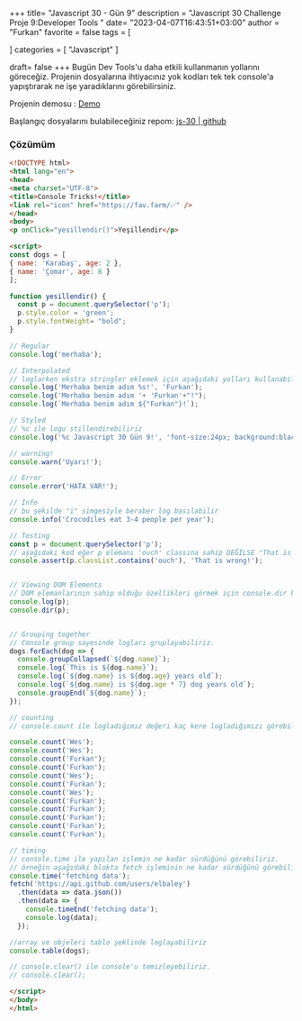 +++
title= "Javascript 30 - Gün 9"
description = "Javascript 30 Challenge Proje 9:Developer Tools "
date= "2023-04-07T16:43:51+03:00"
author = "Furkan"
favorite = false
tags = [

]
categories = [
"Javascript"
]

draft= false
+++
Bugün Dev Tools'u daha etkili kullanmanın yollarını göreceğiz. Projenin dosyalarına ihtiyacınız yok kodları tek tek console'a yapıştırarak ne işe yaradıklarını görebilirsiniz.

Projenin demosu : [Demo](https://elbaley.github.io/js-30/09/index-solution.html)

Başlangıç dosyalarını bulabileceğiniz repom: [js-30 | github](https://github.com/elbaley/js-30)

### Çözümüm
```html
<!DOCTYPE html>
<html lang="en">
<head>
<meta charset="UTF-8">
<title>Console Tricks!</title>
<link rel="icon" href="https://fav.farm/✅" />
</head>
<body>
<p onClick="yesillendir()">Yeşillendir</p>

<script>
const dogs = [
{ name: 'Karabaş', age: 2 }, 
{ name: 'Çomar', age: 8 }
];

function yesillendir() {
  const p = document.querySelector('p');
  p.style.color = 'green';
  p.style.fontWeight= "bold";
}

// Regular
console.log('merhaba');

// Interpolated
// loglarken ekstra stringler eklemek için aşağıdaki yolları kullanabiliriz
console.log('Merhaba benim adım %s!', 'Furkan');
console.log('Merhaba benim adım '+ 'Furkan'+"!");
console.log(`Merhaba benim adım ${"Furkan"}!`);

// Styled
// %c ile logu stillendirebiliriz
console.log('%c Javascript 30 Gün 9!', 'font-size:24px; background:black;color:white ')

// warning!
console.warn('Uyarı!');

// Error 
console.error('HATA VAR!');

// Info
// bu şekilde "i" simgesiyle beraber log basılabilir
console.info('Crocodiles eat 3-4 people per year');

// Testing
const p = document.querySelector('p');
// aşağıdaki kod eğer p elemanı 'ouch' classına sahip DEĞİLSE "That is wrong" şeklinde bir hata fırlatır
console.assert(p.classList.contains('ouch'), 'That is wrong!');


// Viewing DOM Elements
// DOM elemanlarının sahip olduğu özellikleri görmek için console.dir kullanabiliriz
console.log(p);
console.dir(p);


// Grouping together
// Console group sayesinde logları gruplayabiliriz.
dogs.forEach(dog => {
  console.groupCollapsed(`${dog.name}`);
  console.log(`This is ${dog.name}`);
  console.log(`${dog.name} is ${dog.age} years old`);
  console.log(`${dog.name} is ${dog.age * 7} dog years old`);
  console.groupEnd(`${dog.name}`);
});

// counting
// console.count ile logladığımız değeri kaç kere logladığımızı görebiliriz

console.count('Wes');
console.count('Wes');
console.count('Furkan');
console.count('Furkan');
console.count('Wes');
console.count('Furkan');
console.count('Wes');
console.count('Furkan');
console.count('Furkan');
console.count('Furkan');
console.count('Furkan');
console.count('Furkan');

// timing
// console.time ile yapılan işlemin ne kadar sürdüğünü görebiliriz.
// örneğin aşağıdaki blokta fetch işleminin ne kadar sürdüğünü görebiliriz.
console.time('fetching data');
fetch('https://api.github.com/users/elbaley')
  .then(data => data.json())
  .then(data => {
    console.timeEnd('fetching data');
    console.log(data);
  });

//array ve objeleri tablo şeklinde loglayabiliriz 
console.table(dogs);

// console.clear() ile console'u temizleyebiliriz. 
// console.clear();

</script>
</body>
</html>
```
